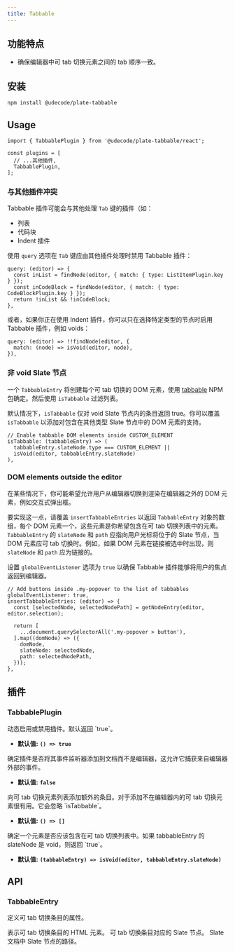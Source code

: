 ```yaml
---
title: Tabbable
---
```


<ComponentPreview name="tabbable-demo" />

<PackageInfo>

## 功能特点

- 确保编辑器中可 tab 切换元素之间的 tab 顺序一致。

</PackageInfo>

## 安装

```bash
npm install @udecode/plate-tabbable
```

## Usage

```tsx
import { TabbablePlugin } from '@udecode/plate-tabbable/react';

const plugins = [
  // ...其他插件,
  TabbablePlugin,
];
```

### 与其他插件冲突

Tabbable 插件可能会与其他处理 `Tab` 键的插件（如：

- 列表
- 代码块
- Indent 插件

使用 `query` 选项在 `Tab` 键应由其他插件处理时禁用 Tabbable 插件：

```tsx
query: (editor) => {
  const inList = findNode(editor, { match: { type: ListItemPlugin.key } });
  const inCodeBlock = findNode(editor, { match: { type: CodeBlockPlugin.key } });
  return !inList && !inCodeBlock;
},
```

或者，如果你正在使用 Indent 插件，你可以只在选择特定类型的节点时启用 Tabbable 插件，例如 voids：

```tsx
query: (editor) => !!findNode(editor, {
  match: (node) => isVoid(editor, node),
}),
```

### 非 void Slate 节点

一个 `TabbableEntry` 将创建每个可 tab 切换的 DOM 元素，使用 [tabbable](https://www.npmjs.com/package/tabbable) NPM 包确定。然后使用 `isTabbable` 过滤列表。

默认情况下，`isTabbable` 仅对 void Slate 节点内的条目返回 true。你可以覆盖 `isTabbable` 以添加对包含在其他类型 Slate 节点中的 DOM 元素的支持。

```tsx
// Enable tabbable DOM elements inside CUSTOM_ELEMENT
isTabbable: (tabbableEntry) => (
  tabbableEntry.slateNode.type === CUSTOM_ELEMENT ||
  isVoid(editor, tabbableEntry.slateNode)
),
```

### DOM elements outside the editor

在某些情况下，你可能希望允许用户从编辑器切换到渲染在编辑器之外的 DOM 元素，例如交互式弹出框。

要实现这一点，请覆盖 `insertTabbableEntries` 以返回 `TabbableEntry` 对象的数组，每个 DOM 元素一个，这些元素是你希望包含在可 tab 切换列表中的元素。`TabbableEntry` 的 `slateNode` 和 `path` 应指向用户光标将位于的 Slate 节点，当 DOM 元素应可 tab 切换时。例如，如果 DOM 元素在链接被选中时出现，则 `slateNode` 和 `path` 应为链接的。

设置 `globalEventListener` 选项为 `true` 以确保 Tabbable 插件能够将用户的焦点返回到编辑器。

```tsx
// Add buttons inside .my-popover to the list of tabbables
globalEventListener: true,
insertTabbableEntries: (editor) => {
  const [selectedNode, selectedNodePath] = getNodeEntry(editor, editor.selection);

  return [
    ...document.querySelectorAll('.my-popover > button'),
  ].map((domNode) => ({
    domNode,
    slateNode: selectedNode,
    path: selectedNodePath,
  }));
},
```
## 插件

### TabbablePlugin

<APIOptions>
<APIItem name="query" type="(editor: PlateEditor<V>, event: KeyboardEvent) => boolean" optional>
动态启用或禁用插件。默认返回 `true`。

- **默认值:** **`() => true`**

</APIItem>
<APIItem name="globalEventListener" type="boolean" optional>
确定插件是否将其事件监听器添加到文档而不是编辑器，这允许它捕获来自编辑器外部的事件。

- **默认值:** **`false`**

</APIItem>
<APIItem name="insertTabbableEntries" type="(editor: PlateEditor<V>, event: KeyboardEvent) => TabbableEntry[]" optional>
向可 tab 切换元素列表添加额外的条目。对于添加不在编辑器内的可 tab 切换元素很有用。它会忽略 `isTabbable`。

- **默认值:** **`() => []`**

</APIItem>
<APIItem name="isTabbable" type="(tabbableEntry: TabbableEntry) => boolean" optional>
确定一个元素是否应该包含在可 tab 切换列表中。如果 tabbableEntry 的 slateNode 是 void，则返回 `true`。

- **默认值:** **`(tabbableEntry) => isVoid(editor, tabbableEntry.slateNode)`**

</APIItem>
</APIOptions>

## API

### TabbableEntry

定义可 tab 切换条目的属性。

<APIAttributes>
  <APIItem name="domNode" type="HTMLElement">
    表示可 tab 切换条目的 HTML 元素。
  </APIItem>
  <APIItem name="slateNode" type="TNode">
    可 tab 切换条目对应的 Slate 节点。
  </APIItem>
  <APIItem name="path" type="TPath">
    Slate 文档中 Slate 节点的路径。
  </APIItem>
</APIAttributes>